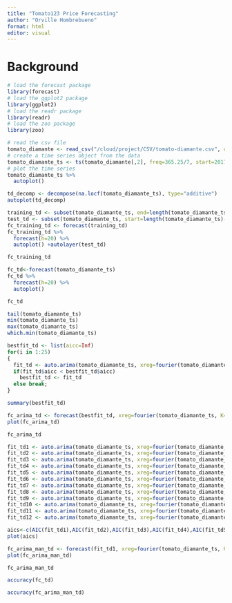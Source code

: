 ```yaml
---
title: "Tomato123 Price Forecasting"
author: "Orville Hombrebueno"
format: html
editor: visual
---
```


# Background

```r
# load the forecast package
library(forecast)
# load the ggplot2 package
library(ggplot2)
# load the readr package
library(readr)
# load the zoo package
library(zoo)

```

```r
# read the csv file
tomato_diamante <- read_csv("/cloud/project/CSV/tomato-diamante.csv", col_types = cols(Week = col_date(format = "%Y-%m-%d")))
# create a time series object from the data
tomato_diamante_ts <- ts(tomato_diamante[,2], freq=365.25/7, start=2017+302/365.25)
# plot the time series
tomato_diamante_ts %>%
  autoplot()

```

```r
td_decomp <- decompose(na.locf(tomato_diamante_ts), type="additive")
autoplot(td_decomp)
```

```r
training_td <- subset(tomato_diamante_ts, end=length(tomato_diamante_ts)-16)
test_td <- subset(tomato_diamante_ts, start=length(tomato_diamante_ts)-16)
fc_training_td <- forecast(training_td)
fc_training_td %>%
  forecast(h=20) %>%
  autoplot() +autolayer(test_td)
```

```r
fc_training_td
```

```r
fc_td<-forecast(tomato_diamante_ts)
fc_td %>%
  forecast(h=20) %>%
  autoplot()
```

```r
fc_td
```

```r
tail(tomato_diamante_ts)
min(tomato_diamante_ts)
max(tomato_diamante_ts)
which.min(tomato_diamante_ts)
```

```r
bestfit_td <- list(aicc=Inf)
for(i in 1:25)
{
  fit_td <- auto.arima(tomato_diamante_ts, xreg=fourier(tomato_diamante_ts, K=i), seasonal=FALSE)
  if(fit_td$aicc < bestfit_td$aicc)
    bestfit_td <- fit_td
  else break;
}
```

```r
summary(bestfit_td)
```

```r
fc_arima_td <- forecast(bestfit_td, xreg=fourier(tomato_diamante_ts, K=1, h=26))
plot(fc_arima_td)
```

```r
fc_arima_td
```

```r
fit_td1 <- auto.arima(tomato_diamante_ts, xreg=fourier(tomato_diamante_ts, K=1), seasonal=FALSE)
fit_td2 <- auto.arima(tomato_diamante_ts, xreg=fourier(tomato_diamante_ts, K=2), seasonal=FALSE)
fit_td3 <- auto.arima(tomato_diamante_ts, xreg=fourier(tomato_diamante_ts, K=3), seasonal=FALSE)
fit_td4 <- auto.arima(tomato_diamante_ts, xreg=fourier(tomato_diamante_ts, K=4), seasonal=FALSE)
fit_td5 <- auto.arima(tomato_diamante_ts, xreg=fourier(tomato_diamante_ts, K=5), seasonal=FALSE)
fit_td6 <- auto.arima(tomato_diamante_ts, xreg=fourier(tomato_diamante_ts, K=6), seasonal=FALSE)
fit_td7 <- auto.arima(tomato_diamante_ts, xreg=fourier(tomato_diamante_ts, K=7), seasonal=FALSE)
fit_td8 <- auto.arima(tomato_diamante_ts, xreg=fourier(tomato_diamante_ts, K=8), seasonal=FALSE)
fit_td9 <- auto.arima(tomato_diamante_ts, xreg=fourier(tomato_diamante_ts, K=9), seasonal=FALSE)
fit_td10 <- auto.arima(tomato_diamante_ts, xreg=fourier(tomato_diamante_ts, K=10), seasonal=FALSE)
fit_td11 <- auto.arima(tomato_diamante_ts, xreg=fourier(tomato_diamante_ts, K=11), seasonal=FALSE)
fit_td12 <- auto.arima(tomato_diamante_ts, xreg=fourier(tomato_diamante_ts, K=12), seasonal=FALSE)
```

```r
aics<-c(AIC(fit_td1),AIC(fit_td2),AIC(fit_td3),AIC(fit_td4),AIC(fit_td5),AIC(fit_td6),AIC(fit_td7),AIC(fit_td8),AIC(fit_td9),AIC(fit_td10),AIC(fit_td11),AIC(fit_td12))
plot(aics)
```

```r
fc_arima_man_td <- forecast(fit_td1, xreg=fourier(tomato_diamante_ts, K=1, h=26))
plot(fc_arima_man_td)
```

```r
fc_arima_man_td
```

```r
accuracy(fc_td)
```

```r
accuracy(fc_arima_man_td)
```
